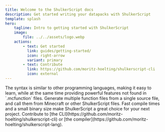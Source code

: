 ```yaml
---
title: Welcome to the ShulkerScript docs
description: Get started writing your datapacks with ShulkerScript
template: splash
hero:
    tagline: Intro to getting started with ShulkerScript
    image:
        file: ../../assets/logo.webp
    actions:
        - text: Get started
          link: guides/getting-started/
          icon: right-arrow
          variant: primary
        - text: Contribute
          link: https://github.com/moritz-hoelting/shulkerscript-cli
          icon: external
---
```



<CardGrid stagger>
    <Card title="Simple Syntax" icon="seti:html">
        The syntax is similar to other programming languages, making it easy to
        learn, while at the same time providing powerful features not found in
        `.mcfunction` files.
    </Card>
    <Card title="Easy Functions" icon="add-document">
        Generate multiple function files from a single source file, and call
        them from Minecraft or other ShulkerScript files.
    </Card>
    <Card title="Written in Rust" icon="seti:rust">
        Fast compile times and a small binary size make ShulkerScript a great
        choice for your next project.
    </Card>
    <Card title="Contribute to this project" icon="github">
        Contribute to [the
        CLI](https://github.com/moritz-hoelting/shulkerscript-cli) or [the
        compiler](https://github.com/moritz-hoelting/shulkerscript-lang).
    </Card>
    <LinkCard title="Online Playground" href="./playground" description="Get started without downloading anything" />
</CardGrid>
